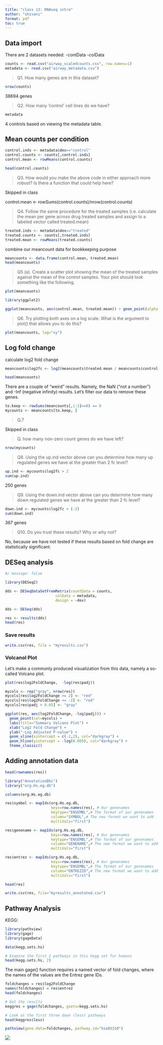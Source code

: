 ```yaml
---
title: "class 13: RNAseq intro"
author: "shivani"
format: pdf
toc: true
---
```


## Data import

There are 2 datasets needed: 
-contData
-colData

```r
counts <- read.csv("airway_scaledcounts.csv", row.names=1)
metadata <- read.csv("airway_metadata.csv")
```

> Q1. How many genes are in this dataset? 

```r
nrow(counts)
```
38694 genes

> Q2. How many ‘control’ cell lines do we have?

```r
metadata
```

4 controls based on viewing the metadata table. 

## Mean counts per condition

```r
control.inds <- metadata$dex=="control"
control.counts <- counts[,control.inds]
control.mean <- rowMeans(control.counts)
```

```r
head(control.counts)
```
>Q3. How would you make the above code in either approach more robust? Is there a function that could help here?

Skipped in class

control.mean <- rowSums(control.counts)/nrow(control.counts)

> Q4. Follow the same procedure for the treated samples (i.e. calculate the mean per gene across drug treated samples and assign to a labeled vector called treated.mean)

```r
treated.inds <- metadata$dex=="treated"
treated.counts <- counts[,treated.inds]
treated.mean <- rowMeans(treated.counts)
```
combine our meancount data for bookkeeping purpose
```r
meancounts <- data.frame(control.mean, treated.mean)
head(meancounts)
```

> Q5 (a). Create a scatter plot showing the mean of the treated samples against the mean of the control samples. Your plot should look something like the following.

```r
plot(meancounts)
```

```r
library(ggplot2)

ggplot(meancounts, aes(control.mean, treated.mean)) + geom_point(alpha = 0.3)
```

> Q6. Try plotting both axes on a log scale. What is the argument to plot() that allows you to do this?

```r
plot(meancounts, log="xy")
```
## Log fold change 

calculate log2 fold change

```r
meancounts$log2fc <- log2(meancounts$treated.mean / meancounts$control.mean)

head(meancounts)
```

There are a couple of “weird” results. Namely, the NaN (“not a number”) and -Inf (negative infinity) results. Let’s filter our data to remove these genes.

```r
to.keep <- rowSums(meancounts[,1:2]==0) == 0
mycounts <- meancounts[to.keep, ]
```

>Q.7 

Skipped in class

> Q. how many non-zero count genes do we have left?

```r
nrow(mycounts)
```

> Q8. Using the up.ind vector above can you determine how many up regulated genes we have at the greater than 2 fc level? 

```r
up.ind <- mycounts$log2fc > 2
sum(up.ind)
```
250 genes

> Q9. Using the down.ind vector above can you determine how many down regulated genes we have at the greater than 2 fc level?

```r
down.ind <- mycounts$log2fc < (-2)
sum(down.ind)
```
367 genes

> Q10. Do you trust these results? Why or why not?

No, because we have not tested if these results based on fold change are statistically significant. 

## DESeq analysis

```r
#/ message: false

library(DESeq2)
```

```r
dds <- DESeqDataSetFromMatrix(countData = counts,
                       colData = metadata,
                       design = ~dex)
```
```r
dds <- DESeq(dds)
```

```r
res <- results(dds)
head(res)
```
### Save results

```r
write.csv(res, file = "myresults.csv")
```


### Volcanol Plot 

Let’s make a commonly produced visualization from this data, namely a so-called Volcano plot.

```r
plot(res$log2FoldChange,  -log(res$padj))
```

```r
mycols <- rep("gray", nrow(res))
mycols[res$log2FoldChange >= 2] <- "red"
mycols[res$log2FoldChange <= -2] <- "red"
mycols[res$padj > 0.05] <- "gray"
```



```r
ggplot(res, aes(log2FoldChange, -log(padj))) +
  geom_point(col=mycols) +
  labs(title="Summary Volcano Plot") +
  xlab("Log2 Fold Change") +
  ylab("-Log Adjusted P-value") +
  geom_vline(xintercept = c(-2,2), col="darkgray") + 
  geom_hline(yintercept = -log(0.005), col="darkgray") +
  theme_classic()
```

## Adding annotation data

```r
head(rownames(res))
```
```r
library("AnnotationDbi")
library("org.Hs.eg.db")
```

```r
columns(org.Hs.eg.db)
```
```r
res$symbol <- mapIds(org.Hs.eg.db,
                     keys=row.names(res), # Our genenames
                     keytype="ENSEMBL",# The format of our genenames
                     column="SYMBOL",# The new format we want to add
                     multiVals="first")

res$genename <- mapIds(org.Hs.eg.db,
                     keys=row.names(res), # Our genenames
                     keytype="ENSEMBL",# The format of our genenames
                     column="GENENAME",# The new format we want to add
                     multiVals="first")

res$entrez <- mapIds(org.Hs.eg.db,
                     keys=row.names(res), # Our genenames
                     keytype="ENSEMBL",# The format of our genenames
                     column="ENTREZID",# The new format we want to add
                     multiVals="first")
```

```r
head(res)
```

```r
write.csv(res, file="myresults_annotated.csv")
```

## Pathway Analysis

KEGG:

```r
library(pathview)
library(gage)
library(gageData)

data(kegg.sets.hs)

# Examine the first 2 pathways in this kegg set for humans
head(kegg.sets.hs, 2)
```

The main gage() function requires a named vector of fold changes, where the names of the values are the Entrez gene IDs.

```r
foldchanges = res$log2FoldChange
names(foldchanges) = res$entrez
head(foldchanges)
```
```r
# Get the results
keggres = gage(foldchanges, gsets=kegg.sets.hs)
```

```r
# Look at the first three down (less) pathways
head(keggres$less)
```

```r
pathview(gene.data=foldchanges, pathway.id="hsa05310")
```

![](hsa05310.pathview.png)

